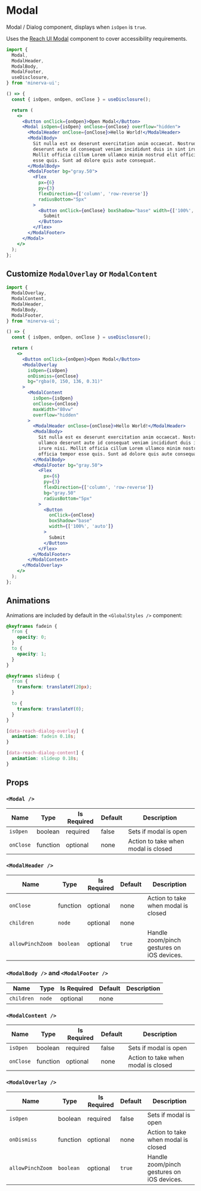 # Modal

Modal / Dialog component, displays when `isOpen` is `true`.

Uses the [Reach UI Modal](https://reacttraining.com/reach-ui/dialog) component to cover accessibility requirements.

```js
import {
  Modal,
  ModalHeader,
  ModalBody,
  ModalFooter,
  useDisclosure,
} from 'minerva-ui';
```

```jsx live
() => {
  const { isOpen, onOpen, onClose } = useDisclosure();

  return (
    <>
      <Button onClick={onOpen}>Open Modal</Button>
      <Modal isOpen={isOpen} onClose={onClose} overflow="hidden">
        <ModalHeader onClose={onClose}>Hello World!</ModalHeader>
        <ModalBody>
          Sit nulla est ex deserunt exercitation anim occaecat. Nostrud ullamco
          deserunt aute id consequat veniam incididunt duis in sint irure nisi.
          Mollit officia cillum Lorem ullamco minim nostrud elit officia tempor
          esse quis. Sunt ad dolore quis aute consequat.
        </ModalBody>
        <ModalFooter bg="gray.50">
          <Flex
            px={6}
            py={3}
            flexDirection={['column', 'row-reverse']}
            radiusBottom="5px"
          >
            <Button onClick={onClose} boxShadow="base" width={['100%', 'auto']}>
              Submit
            </Button>
          </Flex>
        </ModalFooter>
      </Modal>
    </>
  );
};
```

## Customize `ModalOverlay` or `ModalContent`

```js
import {
  ModalOverlay,
  ModalContent,
  ModalHeader,
  ModalBody,
  ModalFooter,
} from 'minerva-ui';
```

```jsx live
() => {
  const { isOpen, onOpen, onClose } = useDisclosure();

  return (
    <>
      <Button onClick={onOpen}>Open Modal</Button>
      <ModalOverlay
        isOpen={isOpen}
        onDismiss={onClose}
        bg="rgba(0, 150, 136, 0.31)"
      >
        <ModalContent
          isOpen={isOpen}
          onClose={onClose}
          maxWidth="80vw"
          overflow="hidden"
        >
          <ModalHeader onClose={onClose}>Hello World!</ModalHeader>
          <ModalBody>
            Sit nulla est ex deserunt exercitation anim occaecat. Nostrud
            ullamco deserunt aute id consequat veniam incididunt duis in sint
            irure nisi. Mollit officia cillum Lorem ullamco minim nostrud elit
            officia tempor esse quis. Sunt ad dolore quis aute consequat.
          </ModalBody>
          <ModalFooter bg="gray.50">
            <Flex
              px={6}
              py={3}
              flexDirection={['column', 'row-reverse']}
              bg="gray.50"
              radiusBottom="5px"
            >
              <Button
                onClick={onClose}
                boxShadow="base"
                width={['100%', 'auto']}
              >
                Submit
              </Button>
            </Flex>
          </ModalFooter>
        </ModalContent>
      </ModalOverlay>
    </>
  );
};
```

## Animations

Animations are included by default in the `<GlobalStyles />` component:

```css
@keyframes fadein {
  from {
    opacity: 0;
  }
  to {
    opacity: 1;
  }
}

@keyframes slideup {
  from {
    transform: translateY(20px);
  }

  to {
    transform: translateY(0);
  }
}

[data-reach-dialog-overlay] {
  animation: fadein 0.18s;
}

[data-reach-dialog-content] {
  animation: slideup 0.18s;
}
```

## Props

### `<Modal />`

| Name      | Type     | Is Required | Default | Description                         |
| --------- | -------- | ----------- | ------- | ----------------------------------- |
| `isOpen`  | boolean  | required    | false   | Sets if modal is open               |
| `onClose` | function | optional    | none    | Action to take when modal is closed |

### `<ModalHeader />`

| Name             | Type      | Is Required | Default | Description                                |
| ---------------- | --------- | ----------- | ------- | ------------------------------------------ |
| `onClose`        | function  | optional    | none    | Action to take when modal is closed        |
| `children`       | `node`    | optional    | none    |
| `allowPinchZoom` | `boolean` | optional    | `true`  | Handle zoom/pinch gestures on iOS devices. |

### `<ModalBody />` and `<ModalFooter />`

| Name       | Type   | Is Required | Default | Description |
| ---------- | ------ | ----------- | ------- | ----------- |
| `children` | `node` | optional    | none    |

### `<ModalContent />`

| Name      | Type     | Is Required | Default | Description                         |
| --------- | -------- | ----------- | ------- | ----------------------------------- |
| `isOpen`  | boolean  | required    | false   | Sets if modal is open               |
| `onClose` | function | optional    | none    | Action to take when modal is closed |

### `<ModalOverlay />`

| Name             | Type      | Is Required | Default | Description                                |
| ---------------- | --------- | ----------- | ------- | ------------------------------------------ |
| `isOpen`         | boolean   | required    | false   | Sets if modal is open                      |
| `onDismiss`      | function  | optional    | none    | Action to take when modal is closed        |
| `allowPinchZoom` | `boolean` | optional    | `true`  | Handle zoom/pinch gestures on iOS devices. |
